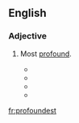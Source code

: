==English==

===Adjective===
{{head|en}}

# {{context|obsolete|lang=en}} {{en-superlative of|profound}}  Most [[profound]].
#* {{quote-book
 | year = 1850
 | chapter = The Moral Spirit of Byron's Genius
 | title = Lecturs and Essays
 | volume = 1
 | first = Henry
 | last = Giles
 | authorlink = Henry Giles
 | location = Boston
 | publisher = Ticknor, Reed and Fields
 | page = 149
 | pageurl = http://books.google.com/books?id=dSIrAQAAIAAJ&pg=PA149&dq=profoundest
 | passage = The capacity of sorrow belongs to our grandeur; and the loftiest of our race are those who have had the '''profoundest''' grief; because they have had the '''profoundest''' sympathies. 
}}
#* {{quote-book
 | year = 1852
 | title = {{w|The Blithedale Romance}}
 | first = Nathaniel
 | last = Hawthorne
 | authorlink = Nathaniel Hawthorne
 | location = Boston
 | publisher = Ticknor, Reed and Fields
 | section = ch. 2
 | url = http://www.gutenberg.org/ebooks/2081
 | passage = The greatest obstacle to being heroic is the doubt whether one may not be going to prove one's self a fool; the truest heroism is, to resist the doubt; and the '''profoundest''' wisdom, to know when it ought to be resisted, and when to be obeyed.
}}
#* {{quote-book
 | year = 1901
 | month = October
 | title = {{w|The Marrow of Tradition}}
 | first = Charles Waddell
 | last = Chesnutt
 | authorlink = Charles Chesnutt
 | location = Boston; New York
 | publisher = Houghton, Mifflin
 | page = 233
 | pageurl = http://books.google.com/books?id=1bgOAAAAIAAJ&pg=PA233&dq=profoundest
 | passage = The workings of the human heart are the '''profoundest''' mystery of the universe. 
}}
#* {{quote-song
 | year = 1994
 | title = The Word of God
 | composer = Catherine Faber
 | artist = Echo's Children
 | passage = The '''profoundest''' act of worship is to try to understand.
}}

[[fr:profoundest]]